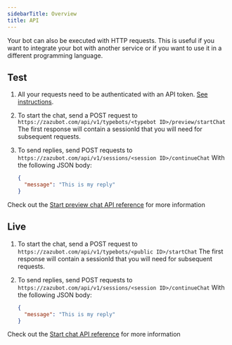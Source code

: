 ```yaml
---
sidebarTitle: Overview
title: API
---
```


Your bot can also be executed with HTTP requests. This is useful if you want to integrate your bot with another service or if you want to use it in a different programming language.

## Test

1. All your requests need to be authenticated with an API token. [See instructions](/api-reference/authentication).
2. To start the chat, send a POST request to `https://zazubot.com/api/v1/typebots/<typebot ID>/preview/startChat` The first response will contain a sessionId that you will need for subsequent requests.
3. To send replies, send POST requests to `https://zazubot.com/api/v1/sessions/<session ID>/continueChat`
   With the following JSON body:

   ```json
   {
     "message": "This is my reply"
   }
   ```

Check out the [Start preview chat API reference](/api-reference/chat/start-preview-chat) for more information

## Live

1. To start the chat, send a POST request to `https://zazubot.com/api/v1/typebots/<public ID>/startChat` The first response will contain a sessionId that you will need for subsequent requests.
2. To send replies, send POST requests to `https://zazubot.com/api/v1/sessions/<session ID>/continueChat`
   With the following JSON body:

   ```json
   {
     "message": "This is my reply"
   }
   ```

Check out the [Start chat API reference](/api-reference/chat/start-chat) for more information
